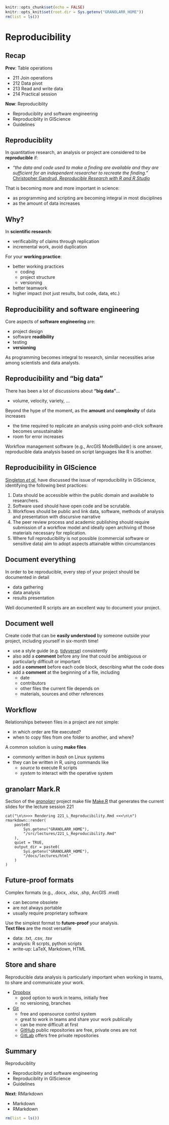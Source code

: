 ```r
knitr::opts_chunk$set(echo = FALSE)
knitr::opts_knit$set(root.dir = Sys.getenv("GRANOLARR_HOME"))
rm(list = ls())
```



# Reproducibility



## Recap

**Prev**: Table operations

- 211 Join operations
- 212 Data pivot
- 213 Read and write data
- 214 Practical session

**Now**: Reproduciblity

- Reproduciblity and software engineering
- Reproduciblity in GIScience
- Guidelines


## Reproduciblity

In quantitative research, an analysis or project are considered to be **reproducible** if:

- *"the data and code used to make a finding are available and they are sufficient for an independent researcher to recreate the finding."* [Christopher Gandrud, *Reproducible Research with R and R Studio*](https://www.crcpress.com/Reproducible-Research-with-R-and-R-Studio/Gandrud/p/book/9781498715379)

That is becoming more and more important in science:

- as programming and scripting are becoming integral in most disciplines
- as the amount of data increases



## Why?

In **scientific research**:

- verificability of claims through replication
- incremental work, avoid duplication

For your **working practice**:

- better working practices
    - coding
    - project structure
    - versioning
- better teamwork
- higher impact (not just results, but code, data, etc.)



## Reproducibility and software engineering

Core aspects of **software engineering** are:

- project design
- software **readibility**
- testing
- **versioning**

As programming becomes integral to research, similar necessities arise among scientists and data analysts.



## Reproducibility and "big data"

There has been a lot of discussions about **"big data"**...

- volume, velocity, variety, ...

Beyond the hype of the moment, as the **amount** and **complexity** of data increases

- the time required to replicate an analysis using point-and-click software becomes unsustainable
- room for error increases

Workflow management software (e.g., ArcGIS ModelBuilder) is one answer, reproducible data analysis based on script languages like R is another.



## Reproducibility in GIScience

[Singleton *et al.*](https://www.tandfonline.com/doi/abs/10.1080/13658816.2015.1137579) have discussed the issue of reproducibility in GIScience, identifying the following best practices:

1. Data should be accessible within the public domain and available to researchers.
2. Software used should have open code and be scrutable.
3. Workflows should be public and link data, software, methods of analysis and presentation with discursive narrative
4. The peer review process and academic publishing should require submission of a workflow model and ideally open archiving of those materials necessary for
replication.
5. Where full reproducibility is not possible (commercial software or sensitive data) aim to adopt aspects attainable within circumstances



## Document everything

In order to be reproducible, every step of your project should be documented in detail

- data gathering
- data analysis
- results presentation

Well documented R scripts are an excellent way to document your project. 



## Document well

Create code that can be **easily understood** by someone outside your project, including yourself in six-month time!

- use a style guide (e.g. [tidyverse](http://style.tidyverse.org/)) consistently
- also add a **comment** before any line that could be ambiguous or particularly difficult or important
- add a **comment** before each code block, describing what the code does
- add a **comment** at the beginning of a file, including
    - date
    - contributors
    - other files the current file depends on
    - materials, sources and other references 



## Workflow

Relationships between files in a project are not simple:

- in which order are file executed?
- when to copy files from one folder to another, and where?

A common solution is using **make files**

- commonly written in *bash* on Linux systems
- they can be written in R, using commands like
    - *source* to execute R scripts
    - *system* to interact with the operative system



## granolarr Mark.R

Section of the [*granolarr*](https://sdesabbata.github.io/granolarr/) project make file [Make.R](https://github.com/sdesabbata/granolarr/blob/master/Make.R) that generates the current slides for the lecture session 221

```{}
cat("\n\n>>> Rendering 221_L_Reproducibility.Rmd <<<\n\n")
rmarkdown::render(
    paste0(
        Sys.getenv("GRANOLARR_HOME"), 
        "/src/lectures/221_L_Reproducibility.Rmd"
    ), 
    quiet = TRUE, 
    output_dir = paste0(
        Sys.getenv("GRANOLARR_HOME"), 
        "/docs/lectures/html"
    )
)
```


## Future-proof formats

Complex formats (e.g., .docx, .xlsx, .shp, ArcGIS .mxd)

- can become obsolete
- are not always portable
- usually require proprietary software

Use the simplest format to **future-proof** your analysis.<br/>**Text files** are the most versatile

- data: .txt, .csv, .tsv
- analysis: R scrpts, python scripts
- write-up: LaTeX, Markdown, HTML



## Store and share

Reproducible data analysis is particularly important when working in teams, to share and communicate your work.

- [Dropbox](https://www.dropbox.com)
    - good option to work in teams, initially free
    - no versioning, branches
- [Git](https://git-scm.com)
    - free and opensource control system
    - great to work in teams and share your work publically
    - can be more difficult at first
    - [GitHub](https://github.com) public repositories are free, private ones are not
    - [GitLab](https://about.gitlab.com/) offers free private repositories



## Summary

Reproduciblity

- Reproduciblity and software engineering
- Reproduciblity in GIScience
- Guidelines

**Next**: RMarkdown

- Markdown
- RMarkdown

```r
rm(list = ls())
```